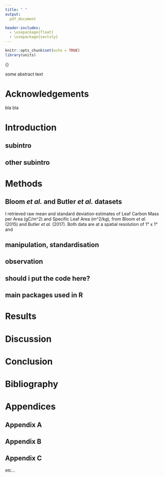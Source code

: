 ```yaml
---
title: " "
output:
  pdf_document

header-includes:
  - \usepackage{float}
  - \usepackage{sectsty}
---
```

```r
knitr::opts_chunk$set(echo = TRUE)
library(units)
```

\allsectionsfont{\centering}
\subsectionfont{\raggedright}
\subsubsectionfont{\raggedleft}

\begin{centering}

\vspace{3 cm}

```r
knitr::include_graphics("uniedlogo.png")
```
\vspace{1 cm}

\Large

{\bf The University of Edinburgh}


\Large

{\bf School of Geosciences}


\vspace{2 cm}

\Large

{\bf Comparison of top-down and bottom-up approaches \\on Specific Leaf Area patterns, \\at global, latitudinal and biome spatial scales.}

\vspace{1.5 cm}

\normalsize

By 

\vspace{1.5 cm}

\Large

{\bf ANNA CHIRUMBOLO}

\vspace{1.5 cm}

\normalsize

in partial fulfilment of the requirement \\for the degree of BSc with Honours \\in Ecological and Environmental Sciences 

\vspace{1.5 cm}

\normalsize
May 2020


\end{centering}

\newpage

\normalsize
{\bf Abstract}

some abstract text


\newpage

\centering
\raggedright
\newpage
\tableofcontents

\newpage

# Acknowledgements
bla bla 

\newpage


# Introduction 
## subintro
## other subintro


\newpage

# Methods
## Bloom *et al.* and Butler *et al.* datasets

I retrieved raw mean and standard deviation estimates of Leaf Carbon Mass per Area (gC/m^2) and Specific Leaf Area (m^2/kg), from Bloom *et al.* (2015) and Butler *et al.* (2017). Both data are at a spatial resolution of 1° x 1° and  

## manipulation, standardisation
## observation
## should i put the code here?
## main packages used in R 


\newpage

# Results 

\newpage 

# Discussion 

\newpage 

# Conclusion 

\newpage 

# Bibliography

\newpage 

# Appendices

## Appendix A 

## Appendix B

## Appendix C
etc...
